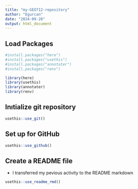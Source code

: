 ```yaml
---
title: "my-GEO712-repository"
author: "Egurcan"
date: "2024-09-28"
output: html_document
---
```


## Load Packages
```r
#install.packages("here")
#install.packages("usethis")
#install.packages("annotater")
#install.packages("renv")

library(here)
library(usethis)
library(annotater)
library(renv)
```

## Inıtialize git repository
```r
usethis::use_git()
```

## Set up for GitHub
```r
usethis::use_github()
```

## Create a README file
* I transferred my pevious activity to the README markdown
```r
usethis::use_readme_rmd()
```

